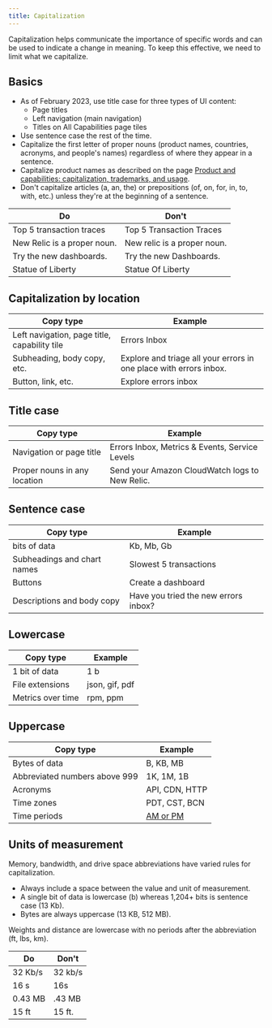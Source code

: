 ```yaml
---
title: Capitalization
---
```


Capitalization helps communicate the importance of specific words and can be used to indicate a change in meaning. To keep this effective, we need to limit what we capitalize.

## Basics

-   As of February 2023, use title case for three types of UI content:
    - Page titles
    - Left navigation (main navigation)
    - Titles on All Capabilities page tiles
-   Use sentence case the rest of the time.
-   Capitalize the first letter of proper nouns (product names, countries, acronyms, and people's names) regardless of where they appear in a sentence.
-   Capitalize product names as described on the page [Product and capabilities: capitalization, trademarks, and usage](/docs/style-guide/capitalization/product-capability-feature-usage). 
-   Don't capitalize articles (a, an, the) or prepositions (of, on, for, in, to, with, etc.) unless they're at the beginning of a sentence.

| Do                          | Don't                       |
| --------------------------- | --------------------------- |
| Top 5 transaction traces    | Top 5 Transaction Traces    |
| New Relic is a proper noun. | New relic is a proper noun. |
| Try the new dashboards.     | Try the new Dashboards.     |
| Statue of Liberty           | Statue Of Liberty           |

## Capitalization by location

| Copy type                              | Example                |
| -------------------------------------- | ---------------------- |
| Left navigation, page title, capability tile  | Errors Inbox  |
| Subheading, body copy, etc. | Explore and triage all your errors in one place with errors inbox. |
| Button, link, etc. | Explore errors inbox |

## Title case

| Copy type                              | Example                |
| -------------------------------------- | ---------------------- |
| Navigation or page title  | Errors Inbox, Metrics & Events, Service Levels |
| Proper nouns in any location | Send your Amazon CloudWatch logs to New Relic. |

## Sentence case

| Copy type                              | Example                |
| -------------------------------------- | ---------------------- |
| bits of data                    | Kb, Mb, Gb             |
| Subheadings and chart names | Slowest 5 transactions |
| Buttons                                     | Create a dashboard |
| Descriptions and body copy  | Have you tried the new errors inbox? |

## Lowercase

| Copy type         | Example        |
| ----------------- | -------------- |
| 1 bit of data     | 1 b            |
| File extensions   | json, gif, pdf |
| Metrics over time | rpm, ppm       |

## Uppercase

| Copy type                     | Example        |
| ----------------------------- | -------------- |
| Bytes of data                 | B, KB, MB      |
| Abbreviated numbers above 999 | 1K, 1M, 1B     |
| Acronyms                      | API, CDN, HTTP |
| Time zones                    | PDT, CST, BCN  |
| Time periods                 |[AM or PM](https://docs.newrelic.com/docs/style-guide/ui-writing/numbers-dates-and-times#date-and-time)


## Units of measurement

Memory, bandwidth, and drive space abbreviations have varied rules for capitalization.

-   Always include a space between the value and unit of measurement.
-   A single bit of data is lowercase (b) whereas 1,204+ bits is sentence case (13 Kb).
-   Bytes are always uppercase (13 KB, 512 MB).

Weights and distance are lowercase with no periods after the abbreviation (ft, lbs, km).

| Do      | Don't   |
| ------- | ------- |
| 32 Kb/s | 32 kb/s |
| 16 s    | 16s     |
| 0.43 MB | .43 MB  |
| 15 ft   | 15 ft.  |
